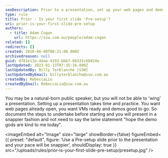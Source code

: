 ```yaml
---
seoDescription: Prior to a presentation, set up your web pages and demos to ensure a smoother delivery and avoid reliance on good fortune.
type: rule
title: Prior - Is your first slide 'Pre-setup'?
uri: prior-is-your-first-slide-pre-setup
authors:
  - title: Adam Cogan
    url: https://ssw.com.au/people/adam-cogan
related: []
redirects: []
created: 2010-06-08T08:21:08.000Z
archivedreason: null
guid: d781e13a-4dae-4193-bbb7-66331c6b924e
lastUpdated: 2023-01-13T07:35:16.000Z
lastUpdatedBy: Billy Terblanche [SSW]
lastUpdatedByEmail: billyterblanche@ssw.com.au
createdBy: RebeccaLiu
createdByEmail: RebeccaLiu@ssw.com.au
---
```


You may be a natural-born public speaker, but you will not be able to 'wing' a presentation. Setting up a presentation takes time and practice. You want web pages already open, you want VMs ready and demos good to go.
So document the steps to undertake before starting and you will present in a snappier fashion and not need to say the lame statement "hope the demo gods are kind to me today".


<imageEmbed
  alt="Image"
  size="large"
  showBorder={false}
  figureEmbed={{
    preset: "default",
    figure: 'Use a Pre-setup slide prior to the presentation and your pace will be snappier',
    shouldDisplay: true
  }}
  src="/uploads/rules/prior-is-your-first-slide-pre-setup/presetup.jpg"
/>
